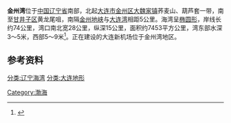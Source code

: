 {{coord|39|07|N|121|38|E|region:CN_type:waterbody|display=title}}
{{Location map
 |China Liaoning
 |mark=<!--dot-->Blue pog.svg
 |lat_deg=39|lat_min=07
 |lon_deg=121|lon_min=38
 |caption=金州湾在[[辽宁省|辽宁省]]的位置。
 |position=right
 |width=240
 |float=right
}}
'''金州湾'''位于[[中国|中国]][[辽宁省|辽宁省]]南部，北起[[大连市|大连市]][[金州区|金州区]][[大魏家镇|大魏家镇]]荞麦山、葫芦套一带，南至[[甘井子区|甘井子区]]黄龙尾咀，南隔[[金州地峡|金州地峡]]与[[大连湾|大连湾]]相距5公里。海湾呈[[椭圆形|椭圆形]]，岸线长约74公里，湾口南北宽28公里，纵深15公里，面积约7453平方公里，湾东部水深3～5米，西部5～9米<ref>{{cite book zh |author=李汉杰（主编）|title=《中国山水资源大辞典》 |format=M |edition=1 |location=北京|publisher=中国国际广播出版社 |date=1997 |pages=483|id= ISBN 7-5078-1482-3}}</ref>。正在建设的大连新机场位于金州湾地区。
==参考资料==
{{reflist}}

{{DEFAULTSORT:Jinzhou}}
[[分类:辽宁海湾|分类:辽宁海湾]]
[[分类:大连地形|分类:大连地形]]
[[Category:渤海|Category:渤海]]
